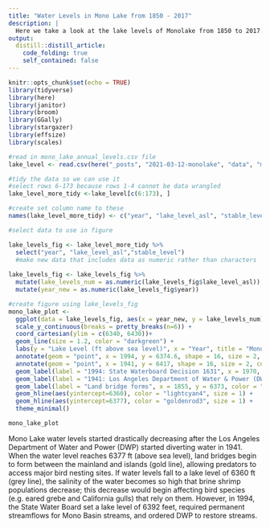```yaml
---
title: "Water Levels in Mono Lake from 1850 - 2017"
description: |
  Here we take a look at the lake levels of Monolake from 1850 to 2017. Due to major changes by the Los Angeles Department of Water and Power, lake levels drastically decreased, which led to land bridge formations and increased water salinity.
output:
  distill::distill_article:
    code_folding: true
    self_contained: false
---
```


```r
knitr::opts_chunk$set(echo = TRUE)
library(tidyverse)
library(here)
library(janitor)
library(broom)
library(GGally)
library(stargazer)
library(effsize)
library(scales)

#read in mono_lake_annual_levels.csv file 
lake_level <- read.csv(here("_posts", "2021-03-12-monolake", "data", "mono_lake_annual_levels.csv"))

#tidy the data so we can use it 
#select rows 6-173 because rows 1-4 cannot be data wrangled
lake_level_more_tidy <-lake_level[c(6:173), ]

#create set column name to these
names(lake_level_more_tidy) <- c("year", "lake_level_asl", "stable_level", "volume_acreft", "surface_area_acres", "vertical_change")
```
```r
#select data to use in figure

lake_levels_fig <- lake_level_more_tidy %>% 
  select("year", "lake_level_asl","stable_level") 
  #make new data that includes data as numeric rather than characters
  
lake_levels_fig <- lake_levels_fig %>% 
  mutate(lake_levels_num = as.numeric(lake_levels_fig$lake_level_asl)) %>%
  mutate(year_new = as.numeric(lake_levels_fig$year))

#create figure using lake_levels_fig
mono_lake_plot <- 
  ggplot(data = lake_levels_fig, aes(x = year_new, y = lake_levels_num)) + 
  scale_y_continuous(breaks = pretty_breaks(n=6)) +
  coord_cartesian(ylim = c(6340, 6430))+
  geom_line(size = 1.2, color = "darkgreen") +
  labs(y = "Lake Level (ft above sea level)", x = "Year", title = "Mono Lake Water Levels (1850-2017)") +
  annotate(geom = "point", x = 1994, y = 6374.6, shape = 16, size = 2, color = "red") +
  annotate(geom = "point", x = 1941, y = 6417, shape = 16, size = 2, color = "red") +
  geom_label(label = "1994: State Waterboard Decision 1631", x = 1970, y = 6368, color = "black", size = 2.175) +
  geom_label(label = "1941: Los Angeles Department of Water & Power (DWP)", x = 1980, y = 6423, color = "black", size = 2.175) + geom_label(label = "Decrease in availability of brine shrimp", x = 1868, y = 6356, color = "black", size = 2.175)+
  geom_label(label = "Land bridge forms", x = 1855, y = 6373, color = "black", size = 2.175)+
  geom_hline(aes(yintercept=6360), color = "lightcyan4", size = 1) +
  geom_hline(aes(yintercept=6377), color = "goldenrod3", size = 1) + 
  theme_minimal()

mono_lake_plot
```

Mono Lake water levels started drastically decreasing after the Los Angeles Department of Water and Power (DWP) started diverting water in 1941. When the water level reaches 6377 ft (above sea level), land bridges begin to form between the mainland and islands (gold line), allowing predators to access major bird nesting sites. If water levels fall to a lake level of 6360 ft (grey line), the salinity of the water becomes so high that brine shrimp populations decrease; this decrease would begin affecting bird species (e.g. eared grebe and California gulls) that rely on them. However, in 1994, the State Water Board set a lake level of 6392 feet, required permanent streamflows for Mono Basin streams, and ordered DWP to restore streams. 


